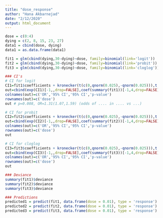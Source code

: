 ```yaml
---
title: "dose_response"
author: "Hana Akbarnejad"
date: "2/12/2020"
output: html_document
---
```


```r

dose = c(0:4)
dying = c(2, 8, 15, 23, 27)
data1 = cbind(dose, dying)
data1 = as.data.frame(data1)

fit1 = glm(cbind(dying,30-dying)~dose, family=binomial(link='logit'))
fit2 = glm(cbind(dying,30-dying)~dose, family=binomial(link='probit'))
fit3 = glm(cbind(dying,30-dying)~dose, family=binomial(link='cloglog'))

### CI's
# CI for logit
CI1=fit1$coefficients + kronecker(t(c(0,qnorm(0.025),-qnorm(0.025))),t(t(sqrt(diag(vcov(fit1))))))
out=cbind(exp(CI1)[-1,,drop=FALSE],coef(summary(fit1))[-1,4,drop=FALSE])
colnames(out)=c('OR','95% CI','95% CI','p-value')
rownames(out)=c('dose')
out # p=0.008, OR=1.31(1.07,1.59) (odds of .... in .... vs ...)

# CI for probit
CI2=fit2$coefficients + kronecker(t(c(0,qnorm(0.025),-qnorm(0.025))),t(t(sqrt(diag(vcov(fit2))))))
out=cbind(exp(CI2)[-1,,drop=FALSE],coef(summary(fit2))[-1,4,drop=FALSE])
colnames(out)=c('OR','95% CI','95% CI','p-value')
rownames(out)=c('dose')
out

# CI for cloglog
CI3=fit3$coefficients + kronecker(t(c(0,qnorm(0.025),-qnorm(0.025))),t(t(sqrt(diag(vcov(fit3))))))
out=cbind(exp(CI3)[-1,,drop=FALSE],coef(summary(fit3))[-1,4,drop=FALSE])
colnames(out)=c('OR','95% CI','95% CI','p-value')
rownames(out)=c('dose')
out

### Deviance
summary(fit1)$deviance
summary(fit2)$deviance
summary(fit3)$deviance

### Predictions
predicted1 = predict(fit1, data.frame(dose = 0.01), type = 'response')
predicted2 = predict(fit2, data.frame(dose = 0.01), type = 'response')
predicted3 = predict(fit3, data.frame(dose = 0.01), type = 'response')


```

